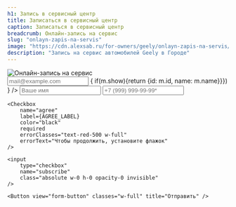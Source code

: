 ```yaml
---
h1: Запись в сервисный центр
title: Записаться в сервисный центр
caption: Записаться в сервисный центр
breadcrumb: Онлайн-запись на сервис
slug: "onlayn-zapis-na-servis"
image: "https://cdn.alexsab.ru/for-owners/geely/onlayn-zapis-na-servis/thumb.webp"
description: "Запись на сервис автомобилей Geely в Городе"
---
```




<picture>
	<source media="(min-width: 942px)" srcset="https://cdn.alexsab.ru/for-owners/geely/onlayn-zapis-na-servis/banner.webp" />
	<source media="(min-width: 320px)" srcset="https://cdn.alexsab.ru/for-owners/geely/onlayn-zapis-na-servis/thumb.webp" />
	<img src="https://cdn.alexsab.ru/for-owners/geely/onlayn-zapis-na-servis/banner.webp" class="w-full mb-12" alt="Онлайн-запись на сервис" />
</picture>


<form class="flex flex-col gap-4 max-w-[500px] mx-auto mb-10">
	<input type="hidden" name="form" value="Запись на сервис" />
	<input
		type="email"
		tabindex="-1"
		name="email"
		class="h-0 opacity-0 absolute -z-[100]"
		placeholder="mail@example.com"
	/>
	<FormSelect name="model" placeholder="Выберите модель" options={ models.filter(m => { if(m.show){return {id: m.id, name: m.name}}}) } />
	<Input name="name" classes="border-gray-100" placeholder="Ваше имя" />
	<Input
		type="tel"
		name="phone"
		classes="border-gray-100"
		placeholder="+7 (999) 999-99-99*"
		required
		errorClasses="text-red-500"
	/>

	<Checkbox
		name="agree"
		label={AGREE_LABEL}
		color="black"
		required
		errorClasses="text-red-500 w-full"
		errorText="Чтобы продолжить, установите флажок"
	/>

	<input
		type="checkbox"
		name="subscribe"
		class="absolute w-0 h-0 opacity-0 invisible"
	/>

	<Button view="form-button" classes="w-full" title="Отправить" />
</form>

<SpecialSalonsInfo dataFormName="Узнать подробнее. Онлайн-запись на сервис" />